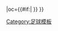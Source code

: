 {{fb team |t=-{zh-hans:巴塞罗那;zh-hk:巴塞隆拿;zh-tw:巴塞隆納;}- |tan=巴塞罗那足球俱乐部 |tc=ESP |abb={{#if:{{{abb|}}}|BAR{{0}}}} |oc={{#if:{{{oc|}}}|{{{oc}}} }} }}<!--
--><noinclude>[[Category:足球模板]]</noinclude>